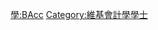{{Userbox
  |border-c = #FF8888
  |border-s = 1
  |id-c     = #FF8888
  |id-s     = 12
  |id-fc    = #000000
  |info-c   = #FFEEEE
  |info-s   = 10
  |info-fc  = #000000
  |id       = B.Acc.
  |info     = 這個用戶擁有[[:Category:維基會計學學士|會計學學士]]學位。
}}
<includeonly> [[Category:維基會計學學士|{{PAGENAME}}]] </includeonly>
<noinclude> [[Category:學位用戶框模板|學:BAcc]][[Category:維基會計學學士]] </noinclude>